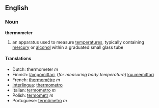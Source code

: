 ==English==
===Noun===
'''thermometer'''

# an apparatus used to measure [[temperature]]s, typically containing [[mercury]] or [[alcohol]] within a graduated small glass tube

====Translations====
*Dutch: thermometer ''m''
*Finnish: [[lämpömittari]], (''for measuring body temperature'') [[kuumemittari]]
*French: [[thermomètre]] ''m''
*[[Interlingua]]: [[thermometro]]
*Italian: [[termometro]] ''m''
*Polish: [[termometr]] ''m''
*Portuguese: [[termômetro]] ''m''